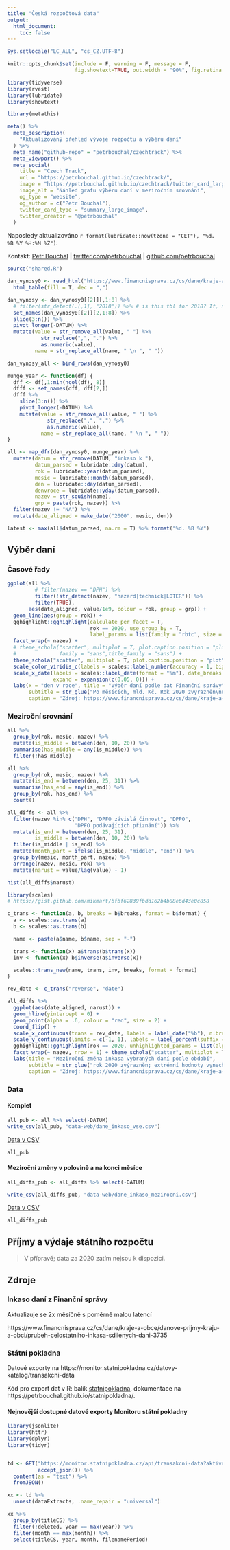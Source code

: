 ```yaml
---
title: "Česká rozpočtová data"
output:
  html_document:
    toc: false
---
```


```r
Sys.setlocale("LC_ALL", "cs_CZ.UTF-8")

knitr::opts_chunk$set(include = F, warning = F, message = F, 
                      fig.showtext=TRUE, out.width = "90%", fig.retina = 3, fig.asp = 0.6)

library(tidyverse)
library(rvest)
library(lubridate)
library(showtext)

```

```r
library(metathis)

meta() %>%
  meta_description(
    "Aktualizovaný přehled vývoje rozpočtu a výběru daní"
  ) %>% 
  meta_name("github-repo" = "petrbouchal/czechtrack") %>% 
  meta_viewport() %>% 
  meta_social(
    title = "Czech Track",
    url = "https://petrbouchal.github.io/czechtrack/",
    image = "https://petrbouchal.github.io/czechtrack/twitter_card_large.png",
    image_alt = "Náhled grafu výběru daní v meziročním srovnání",
    og_type = "website",
    og_author = c("Petr Bouchal"),
    twitter_card_type = "summary_large_image",
    twitter_creator = "@petrbouchal"
  )
```


Naposledy aktualizováno `r format(lubridate::now(tzone = "CET"), "%d. %B %Y %H:%M %Z")`.

Kontakt: [Petr Bouchal](https://petrbouchal.github.io) | [twitter.com/petrbouchal](https://twitter.com/petrbouchal/) | [github.com/petrbouchal](https://github.com/petrbouchal/)

```r
source("shared.R")
```


```r
dan_vynosy0 <- read_html("https://www.financnisprava.cz/cs/dane/kraje-a-obce/danove-prijmy-kraju-a-obci/prubeh-celostatniho-inkasa-sdilenych-dani-3735") %>% 
  html_table(fill = T, dec = ",")

dan_vynosy <- dan_vynosy0[[2]][,1:8] %>%
  # filter(str_detect(.[,1], "2018")) %>% # is this tbl for 2018? If, not, change index above
  set_names(dan_vynosy0[[2]][2,1:8]) %>% 
  slice(3:n()) %>% 
  pivot_longer(-DATUM) %>%
  mutate(value = str_remove_all(value, " ") %>% 
           str_replace(",", ".") %>% 
           as.numeric(value),
         name = str_replace_all(name, " \n ", " "))

dan_vynosy_all <- bind_rows(dan_vynosy0)

munge_year <- function(df) {
  dff <- df[,1:min(ncol(df), 8)]
  dfff <- set_names(dff, dff[2,])
  dfff %>% 
    slice(3:n()) %>% 
    pivot_longer(-DATUM) %>%
    mutate(value = str_remove_all(value, " ") %>% 
             str_replace(",", ".") %>% 
             as.numeric(value),
           name = str_replace_all(name, " \n ", " "))
}

all <- map_dfr(dan_vynosy0, munge_year) %>% 
  mutate(datum = str_remove(DATUM, "inkaso k "),
         datum_parsed = lubridate::dmy(datum),
         rok = lubridate::year(datum_parsed),
         mesic = lubridate::month(datum_parsed),
         den = lubridate::day(datum_parsed),
         denvroce = lubridate::yday(datum_parsed),
         nazev = str_squish(name),
         grp = paste(rok, nazev)) %>% 
  filter(nazev != "NA") %>% 
  mutate(date_aligned = make_date("2000", mesic, den))

latest <- max(all$datum_parsed, na.rm = T) %>% format("%d. %B %Y")
```

## Výběr daní {.tabset}

### Časové řady

```r
ggplot(all %>% 
         # filter(nazev == "DPH") %>%
         filter(!str_detect(nazev, "hazard|technick|LOTER")) %>%
         filter(TRUE), 
       aes(date_aligned, value/1e9, colour = rok, group = grp)) +
  geom_line(aes(group = rok)) +
  gghighlight::gghighlight(calculate_per_facet = T, 
                           rok == 2020, use_group_by = T, 
                           label_params = list(family = "rbtc", size = 2, label.size = 0)) +
  facet_wrap(~ nazev) + 
  # theme_schola("scatter", multiplot = T, plot.caption.position = "plot",
  #              family = "sans",title_family = "sans") + 
  theme_schola("scatter", multiplot = T, plot.caption.position = "plot") + 
  scale_color_viridis_c(labels = scales::label_number(accuracy = 1, big.mark = "")) +
  scale_x_date(labels = scales::label_date(format = "%m"), date_breaks = "months", 
               expand = expansion(c(0.05, 0))) +
  labs(x = "den v roce", title = "Výběr daní podle dat Finanční správy",
       subtitle = str_glue("Po měsících, mld. Kč. Rok 2020 zvýrazněn\nPoslední údaj z {latest}."),
       caption = "Zdroj: https://www.financnisprava.cz/cs/dane/kraje-a-obce/danove-prijmy-kraju-a-obci/prubeh-celostatniho-inkasa-sdilenych-dani-3735\n @petrbouchal | petrbouchal.github.io/czechtrack")
```

### Meziroční srovnání

```r
all %>% 
  group_by(rok, mesic, nazev) %>% 
  mutate(is_middle = between(den, 10, 20)) %>% 
  summarise(has_middle = any(is_middle)) %>% 
  filter(!has_middle)
```

```r
all %>% 
  group_by(rok, mesic, nazev) %>% 
  mutate(is_end = between(den, 25, 31)) %>% 
  summarise(has_end = any(is_end)) %>% 
  group_by(rok, has_end) %>% 
  count()
```



```r
all_diffs <- all %>% 
  filter(nazev %in% c("DPH", "DPFO závislá činnost", "DPPO",
                      "DPFO podávajících přiznání")) %>% 
  mutate(is_end = between(den, 25, 31),
         is_middle = between(den, 10, 20)) %>% 
  filter(is_middle | is_end) %>% 
  mutate(month_part = ifelse(is_middle, "middle", "end")) %>% 
  group_by(mesic, month_part, nazev) %>%
  arrange(nazev, mesic, rok) %>% 
  mutate(narust = value/lag(value) - 1)

hist(all_diffs$narust)
```

```r
library(scales)
# https://gist.github.com/mikmart/bfbf62839fbdd162b4b88e6d43e0c858

c_trans <- function(a, b, breaks = b$breaks, format = b$format) {
  a <- scales::as.trans(a)
  b <- scales::as.trans(b)

  name <- paste(a$name, b$name, sep = "-")

  trans <- function(x) a$trans(b$trans(x))
  inv <- function(x) b$inverse(a$inverse(x))

  scales::trans_new(name, trans, inv, breaks, format = format)
}

rev_date <- c_trans("reverse", "date")

all_diffs %>% 
  ggplot(aes(date_aligned, narust)) +
  geom_hline(yintercept = 0) +
  geom_point(alpha = .6, colour = "red", size = 2) +
  coord_flip() +
  scale_x_continuous(trans = rev_date, labels = label_date("%b"), n.breaks = 12) +
  scale_y_continuous(limits = c(-1, 1), labels = label_percent(suffix = " %")) +
  gghighlight::gghighlight(rok == 2020, unhighlighted_params = list(alpha = .3)) +
  facet_wrap(~ nazev, nrow = 1) + theme_schola("scatter", multiplot = T) +
  labs(title = "Meziroční změna inkasa vybraných daní podle období",
       subtitle = str_glue("rok 2020 zvýrazněn; extrémní hodnoty vynechány.\nPoslední data z {latest}."),
       caption = "Zdroj: https://www.financnisprava.cz/cs/dane/kraje-a-obce/danove-prijmy-kraju-a-obci/prubeh-celostatniho-inkasa-sdilenych-dani-3735\n @petrbouchal | petrbouchal.github.io/czechtrack")
```

### Data {.tabset .tabset-pills}

#### Komplet

```r
all_pub <- all %>% select(-DATUM)
write_csv(all_pub, "data-web/dane_inkaso_vse.csv")
```

[Data v CSV](data-web/dane_inkaso_vse.csv)

```r
all_pub
```


#### Meziroční změny v polovině a na konci měsíce

```r
all_diffs_pub <- all_diffs %>% select(-DATUM)

write_csv(all_diffs_pub, "data-web/dane_inkaso_mezirocni.csv")
```

[Data v CSV](data-web/dane_inkaso_mezirocni.csv)

```r
all_diffs_pub
```

## Příjmy a výdaje státního rozpočtu

> V přípravě; data za 2020 zatím nejsou k dispozici.

## Zdroje {.tabset}

### Inkaso daní z Finanční správy

Aktualizuje se 2x měsíčně s poměrně malou latencí

https://www.financnisprava.cz/cs/dane/kraje-a-obce/danove-prijmy-kraju-a-obci/prubeh-celostatniho-inkasa-sdilenych-dani-3735

### Státní pokladna

Datové exporty na https://monitor.statnipokladna.cz/datovy-katalog/transakcni-data

Kód pro export dat v R: balík [statnipokladna](https://cran.r-project.org/package=statnipokladna), dokumentace na https://petrbouchal.github.io/statnipokladna/.

#### Nejnovější dostupné datové exporty Monitoru státní pokladny

```r
library(jsonlite)
library(httr)
library(dplyr)
library(tidyr)


td <- GET("https://monitor.statnipokladna.cz/api/transakcni-data?aktivni=true",
          accept_json()) %>%
  content(as = "text") %>%
  fromJSON()

xx <- td %>%
  unnest(dataExtracts, .name_repair = "universal")

xx %>%
  group_by(titleCS) %>%
  filter(!deleted, year == max(year)) %>%
  filter(month == max(month)) %>%
  select(titleCS, year, month, filenamePeriod)
```




